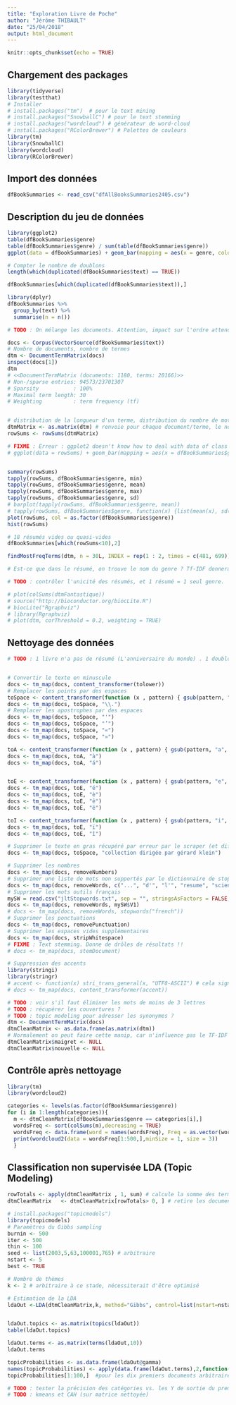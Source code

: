 ```yaml
---
title: "Exploration Livre de Poche"
author: "Jérôme THIBAULT"
date: "25/04/2018"
output: html_document
---
```


```r
knitr::opts_chunk$set(echo = TRUE)
```


## Chargement des packages

```r
library(tidyverse)
library(testthat)
# Installer
# install.packages("tm")  # pour le text mining
# install.packages("SnowballC") # pour le text stemming
# install.packages("wordcloud") # générateur de word-cloud
# install.packages("RColorBrewer") # Palettes de couleurs
library(tm)
library(SnowballC)
library(wordcloud)
library(RColorBrewer)
```


## Import des données

```r
dfBookSummaries <- read_csv("dfAllBooksSummaries2405.csv")


```


## Description du jeu de données

```r
library(ggplot2)
table(dfBookSummaries$genre)
table(dfBookSummaries$genre) / sum(table(dfBookSummaries$genre))
ggplot(data = dfBookSummaries) + geom_bar(mapping = aes(x = genre, colour = genre)) # pour l'instant pas très utile avec 2 genres

# Compter le nombre de doublons
length(which(duplicated(dfBookSummaries$text) == TRUE))

dfBookSummaries[which(duplicated(dfBookSummaries$text)),]

library(dplyr)
dfBookSummaries %>%
  group_by(text) %>%
  summarise(n = n())

# TODO : On mélange les documents. Attention, impact sur l'ordre attendu dans différentes fonctions

docs <- Corpus(VectorSource(dfBookSummaries$text))
# Nombre de documents, nombre de termes
dtm <- DocumentTermMatrix(docs)
inspect(docs[1])
dtm
# <<DocumentTermMatrix (documents: 1180, terms: 20166)>>
# Non-/sparse entries: 94573/23701307
# Sparsity           : 100%
# Maximal term length: 30
# Weighting          : term frequency (tf)


# distribution de la longueur d'un terme, distribution du nombre de mots par document
dtmMatrix <- as.matrix(dtm) # renvoie pour chaque document/terme, le nombre de fois
rowSums <- rowSums(dtmMatrix)

# FIXME : Erreur : ggplot2 doesn't know how to deal with data of class numeric
# ggplot(data = rowSums) + geom_bar(mapping = aes(x = dfBookSummaries$genre, colour = as.factor(dfBookSummaries$genre)))


summary(rowSums)
tapply(rowSums, dfBookSummaries$genre, min)
tapply(rowSums, dfBookSummaries$genre, mean)
tapply(rowSums, dfBookSummaries$genre, max)
tapply(rowSums, dfBookSummaries$genre, sd)
# barplot(tapply(rowSums, dfBookSummaries$genre, mean))
# tapply(rowSums, dfBookSummaries$genre, function(x) {list(mean(x), sd(x), max(x))})
plot(rowSums, col = as.factor(dfBookSummaries$genre))
hist(rowSums)

# 18 résumés vides ou quasi-vides
dfBookSummaries[which(rowSums<10),2]

findMostFreqTerms(dtm, n = 30L, INDEX = rep(1 : 2, times = c(481, 699)))

# Est-ce que dans le résumé, on trouve le nom du genre ? Tf-IDF donnera moins d'importance à "Science" s'il est très répandu dans tout le corpus.

# TODO : contrôler l'unicité des résumés, et 1 résumé = 1 seul genre.

# plot(colSums(dtmFantastique))
# source("http://bioconductor.org/biocLite.R")
# biocLite("Rgraphviz")
# library(Rgraphviz)
# plot(dtm, corThreshold = 0.2, weighting = TRUE)

```


## Nettoyage des données

```r
# TODO : 1 livre n'a pas de résumé (L'anniversaire du monde) . 1 doublon de résumé détecté


# Convertir le texte en minuscule
docs <- tm_map(docs, content_transformer(tolower))
# Remplacer les points par des espaces
toSpace <- content_transformer(function (x , pattern) { gsub(pattern, " ", x)})
docs <- tm_map(docs, toSpace, "\\.")
# Remplacer les apostrophes par des espaces
docs <- tm_map(docs, toSpace, "'")
docs <- tm_map(docs, toSpace, "’")
docs <- tm_map(docs, toSpace, "«")
docs <- tm_map(docs, toSpace, "»")

toA <- content_transformer(function (x , pattern) { gsub(pattern, "a", x)})
docs <- tm_map(docs, toA, "à")
docs <- tm_map(docs, toA, "á")


toE <- content_transformer(function (x , pattern) { gsub(pattern, "e", x)})
docs <- tm_map(docs, toE, "é")
docs <- tm_map(docs, toE, "è")
docs <- tm_map(docs, toE, "ê")
docs <- tm_map(docs, toE, "ë")

toI <- content_transformer(function (x , pattern) { gsub(pattern, "i", x)})
docs <- tm_map(docs, toE, "ï")
docs <- tm_map(docs, toE, "î")

# Supprimer le texte en gras récupéré par erreur par le scraper (et difficile à automatiser)
docs <- tm_map(docs, toSpace, "collection dirigée par gérard klein")

# Supprimer les nombres
docs <- tm_map(docs, removeNumbers)
# Supprimer une liste de mots non supportés par le dictionnaire de stop words fr
docs <- tm_map(docs, removeWords, c("...", "d'", "l'", "resume", "science-fiction", "où", "plus", "tome", "serie", "roman", "romans", "collection", "livre", "gerard", "dirigee", "prix", "king", "auteur", "stephen"))
# Supprimer les mots outils français
mySW = read.csv("jltStopwords.txt", sep = "", stringsAsFactors = FALSE, header = FALSE) # TODO : corriger les problèmes d'accent
docs <- tm_map(docs, removeWords, mySW$V1)
# docs <- tm_map(docs, removeWords, stopwords("french"))
# Supprimer les ponctuations
docs <- tm_map(docs, removePunctuation)
# Supprimer les espaces vides supplémentaires
docs <- tm_map(docs, stripWhitespace)
# FIXME : Text stemming. Donne de drôles de résultats !!
# docs <- tm_map(docs, stemDocument)

# Suppression des accents
library(stringi)
library(stringr)
# accent <- function(x) stri_trans_general(x, "UTF8-ASCII") # cela signifie qu'on remplace un caractère encodé en Latin1 par son équivalent le plus proche en ASCII, il n'y a par exemple pas de caractères accentués en ASCII
# docs <- tm_map(docs, content_transformer(accent))

# TODO : voir s'il faut éliminer les mots de moins de 3 lettres
# TODO : récupérer les couvertures ?
# TODO : topic modeling pour adresser les synonymes ?
dtm <- DocumentTermMatrix(docs)
dtmCleanMatrix <- as.data.frame(as.matrix(dtm))
# Normalement on peut faire cette manip, car n'influence pas le TF-IDF :
dtmCleanMatrix$maigret <- NULL
dtmCleanMatrix$nouvelle <- NULL
```


## Contrôle après nettoyage

```r
library(tm)
library(wordcloud2)

categories <- levels(as.factor(dfBookSummaries$genre))
for (i in 1:length(categories)){
  m <- dtmCleanMatrix[dfBookSummaries$genre == categories[i],]
  wordsFreq <- sort(colSums(m),decreasing = TRUE)
  wordsFreq <- data.frame(word = names(wordsFreq), Freq = as.vector(wordsFreq)) # mise au format pour wordcloud2
  print(wordcloud2(data = wordsFreq[1:500,],minSize = 1, size = 3))
  }
```


## Classification non supervisée LDA (Topic Modeling)

```r
rowTotals <- apply(dtmCleanMatrix , 1, sum) # calcule la somme des termes dans chaque document
dtmCleanMatrix   <- dtmCleanMatrix[rowTotals> 0, ] # retire les documents vides, il peut arriver après nettoyage de se retrouver avec des documents vides, par exemple si on travaille sur des documents très courts type tweet

# install.packages("topicmodels")
library(topicmodels)
# Paramètres du Gibbs sampling
burnin <- 500
iter <- 500
thin <- 100
seed <- list(2003,5,63,100001,765) # arbitraire
nstart <- 5
best <- TRUE

# Nombre de thèmes
k <- 2 # arbitraire à ce stade, nécessiterait d'être optimisé

# Estimation de la LDA
ldaOut <-LDA(dtmCleanMatrix,k, method="Gibbs", control=list(nstart=nstart, seed = seed, best=best, burnin = burnin, iter = iter, thin=thin))


ldaOut.topics <- as.matrix(topics(ldaOut))
table(ldaOut.topics)

ldaOut.terms <- as.matrix(terms(ldaOut,10))
ldaOut.terms

topicProbabilities <- as.data.frame(ldaOut@gamma)
names(topicProbabilities) <- apply(data.frame(ldaOut.terms),2,function(x) paste(x,collapse=' '))
topicProbabilities[1:100,]  #pour les dix premiers documents arbitrairement, on voit que la plupart du temps un topic est prépondérant.

# TODO : tester la précision des catégories vs. les Y de sortie du premier dataframe (for JL : "accuracy").
# TODO : kmeans et CAH (sur matrice nettoyée)
```

